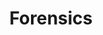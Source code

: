 ---
type: general
credit:
- Nathan Farlow
- Thomas Quig
featured: false
location: Siebel CS 2405
recording: 'https://youtu.be/GnSjustHiKo'
slides: forensics.pdf
tags:
- forensics
- intro
- tools
- metadata
- steganography
- memory dumps
- foremost
- wireshark
- exiftool
time_start: 2021-10-28T18:00:00.000000-05:00
title: Forensics
week_number: 9
---